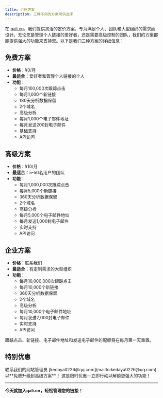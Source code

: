 ```yaml
---
title: 价格方案
description: 三种不同的方案可供选择
---
```


在 [qali.cn](https://qali.cn)，我们提供灵活的定价方案，专为满足个人、团队和大型组织的需求而设计。无论您是管理个人链接的爱好者，还是需要高级控制的团队，我们的方案都能提供强大的功能来支持您。以下是我们三种方案的详细信息：

## 免费方案
- **价格**：¥0/月
- **最适合**：爱好者和管理个人链接的个人
- **功能**：
  - 每月100,000次跟踪点击
  - 每月1,000个新链接
  - 180天分析数据保留
  - 2个域名
  - 高级分析
  - 每月1,000个电子邮件地址
  - 每月发送200封电子邮件
  - 基础支持
  - API访问

## 高级方案
- **价格**：¥10/月
- **最适合**：5-50名用户的团队
- **功能**：
  - 每月1,000,000次跟踪点击
  - 每月5,000个新链接
  - 360天分析数据保留
  - 2个域名
  - 高级分析
  - 每月5,000个电子邮件地址
  - 每月发送1,000封电子邮件
  - 实时支持
  - API访问

## 企业方案
- **价格**：联系我们
- **最适合**：有定制需求的大型组织
- **功能**：
  - 每月10,000,000次跟踪点击
  - 每月10,000个新链接
  - 360天分析数据保留
  - 2个域名
  - 高级分析
  - 每月10,000个电子邮件地址
  - 每月发送2,000封电子邮件
  - 实时支持
  - API访问


<Callout type="info">
  跟踪点击、新链接、电子邮件地址和发送电子邮件的配额将在每月第一天重置。
</Callout>

## 特别优惠

<Callout type="success">
  联系我们的网站管理员 [kedaya0226@qq.com](mailto:kedaya0226@qq.com) 以**免费升级到高级方案**！
  这是限时优惠—立即行动以解锁更强大的功能！
</Callout>

---

**今天就加入qali.cn，轻松管理您的链接！**

